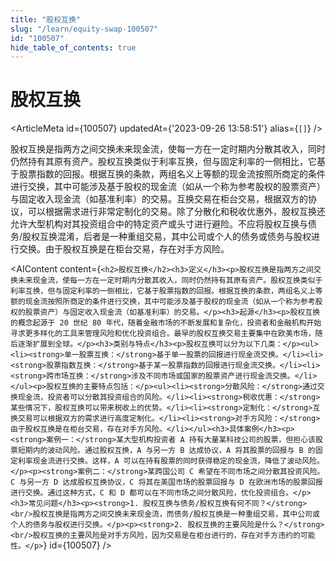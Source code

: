 ```yaml
---
title: "股权互换"
slug: "/learn/equity-swap-100507"
id: "100507"
hide_table_of_contents: true
---
```



# 股权互换

<ArticleMeta id={100507} updatedAt={'2023-09-26 13:58:51'} alias={`[]`} />
<div className='border-solid border-b border-t-0 my-4 border-[var(--ifm-color-gray-300)]' />

股权互换是指两方之间交换未来现金流，使每一方在一定时期内分散其收入，同时仍然持有其原有资产。股权互换类似于利率互换，但与固定利率的一侧相比，它基于股票指数的回报。根据互换的条款，两组名义上等额的现金流按照所商定的条件进行交换，其中可能涉及基于股权的现金流（如从一个称为参考股权的股票资产）与固定收入现金流（如基准利率）的交易。互换交易在柜台交易，根据双方的协议，可以根据需求进行非常定制化的交易。除了分散化和税收优惠外，股权互换还允许大型机构对其投资组合中的特定资产或头寸进行避险。不应将股权互换与债务/股权互换混淆，后者是一种重组交易，其中公司或个人的债务或债务与股权进行交换。由于股权互换是在柜台交易，存在对手方风险。

<AIContent content={`<h2>股权互换</h2><h3>定义</h3><p>股权互换是指两方之间交换未来现金流，使每一方在一定时期内分散其收入，同时仍然持有其原有资产。股权互换类似于利率互换，但与固定利率的一侧相比，它基于股票指数的回报。根据互换的条款，两组名义上等额的现金流按照所商定的条件进行交换，其中可能涉及基于股权的现金流（如从一个称为参考股权的股票资产）与固定收入现金流（如基准利率）的交易。</p><h3>起源</h3><p>股权互换的概念起源于 20 世纪 80 年代，随着金融市场的不断发展和复杂化，投资者和金融机构开始寻求更多样化的工具来管理风险和优化投资组合。最早的股权互换交易主要集中在欧美市场，随后逐渐扩展到全球。</p><h3>类别与特点</h3><p>股权互换可以分为以下几类：</p><ul><li><strong>单一股票互换：</strong>基于单一股票的回报进行现金流交换。</li><li><strong>股票指数互换：</strong>基于某一股票指数的回报进行现金流交换。</li><li><strong>跨市场互换：</strong>涉及不同市场或国家的股票资产进行现金流交换。</li></ul><p>股权互换的主要特点包括：</p><ul><li><strong>分散风险：</strong>通过交换现金流，投资者可以分散其投资组合的风险。</li><li><strong>税收优惠：</strong>某些情况下，股权互换可以带来税收上的优势。</li><li><strong>定制化：</strong>互换交易可以根据双方的需求进行高度定制化。</li><li><strong>对手方风险：</strong>由于股权互换是在柜台交易，存在对手方风险。</li></ul><h3>具体案例</h3><p><strong>案例一：</strong>某大型机构投资者 A 持有大量某科技公司的股票，但担心该股票短期内的波动风险。通过股权互换，A 与另一方 B 达成协议，A 将其股票的回报与 B 的固定利率现金流进行交换。这样，A 可以在持有股票的同时获得稳定的现金流，降低了波动风险。</p><p><strong>案例二：</strong>某跨国公司 C 希望在不同市场之间分散其投资风险。C 与另一方 D 达成股权互换协议，C 将其在美国市场的股票回报与 D 在欧洲市场的股票回报进行交换。通过这种方式，C 和 D 都可以在不同市场之间分散风险，优化投资组合。</p><h3>常见问题</h3><p><strong>1. 股权互换与债务/股权互换有何不同？</strong><br/>股权互换是指两方之间交换未来现金流，而债务/股权互换是一种重组交易，其中公司或个人的债务与股权进行交换。</p><p><strong>2. 股权互换的主要风险是什么？</strong><br/>股权互换的主要风险是对手方风险，因为交易是在柜台进行的，存在对手方违约的可能性。</p>`} id={100507} />
